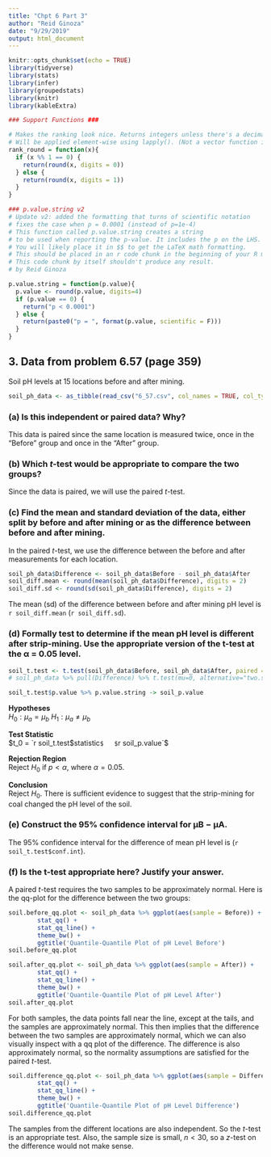 ```yaml
---
title: "Chpt 6 Part 3"
author: "Reid Ginoza"
date: "9/29/2019"
output: html_document
---
```


```r
knitr::opts_chunk$set(echo = TRUE)
library(tidyverse)
library(stats)
library(infer)
library(groupedstats)
library(knitr)
library(kableExtra)
```

```r
### Support Functions ###

# Makes the ranking look nice. Returns integers unless there's a decimal.
# Will be applied element-wise using lapply(). (Not a vector function ie. with apply())
rank_round = function(x){
  if (x %% 1 == 0) {
    return(round(x, digits = 0))
  } else {
    return(round(x, digits = 1))
  }
}

### p.value.string v2
# Update v2: added the formatting that turns of scientific notation
# fixes the case when p = 0.0001 (instead of p=1e-4)
# This function called p.value.string creates a string
# to be used when reporting the p-value. It includes the p on the LHS.
# You will likely place it in $$ to get the LaTeX math formatting.
# This should be placed in an r code chunk in the beginning of your R markdown
# This code chunk by itself shouldn't produce any result.
# by Reid Ginoza

p.value.string = function(p.value){
  p.value <- round(p.value, digits=4)
  if (p.value == 0) {
    return("p < 0.0001")
  } else {
    return(paste0("p = ", format(p.value, scientific = F)))
  }
}
```

## 3. Data from problem 6.57 (page 359)
Soil pH levels at 15 locations before and after mining.
```r
soil_ph_data <- as_tibble(read_csv("6_57.csv", col_names = TRUE, col_types = 'idd'))
```

### (a) Is this independent or paired data? Why?
This data is paired since the same location is measured twice, once in the "Before" group and once in the "After" group.

### (b) Which $t$-test would be appropriate to compare the two groups?
Since the data is paired, we will use the paired $t$-test.

### (c) Find the mean and standard deviation of the data, either split by before and after mining or as the difference between before and after mining.
In the paired $t$-test, we use the difference between the before and after measurements for each location.

```r
soil_ph_data$Difference <- soil_ph_data$Before - soil_ph_data$After
soil_diff.mean <- round(mean(soil_ph_data$Difference), digits = 2)
soil_diff.sd <- round(sd(soil_ph_data$Difference), digits = 2)
```

The mean (sd) of the difference between before and after mining pH level is `r soil_diff.mean` (`r soil_diff.sd`).

### (d) Formally test to determine if the mean pH level is different after strip-mining. Use the appropriate version of the t-test at the α = 0.05 level.

```r
soil_t.test <- t.test(soil_ph_data$Before, soil_ph_data$After, paired = TRUE, alternative = "two.sided", conf.level = 0.95)
# soil_ph_data %>% pull(Difference) %>% t.test(mu=0, alternative="two.sided") -> soil_t.test2 # using pipe operator

soil_t.test$p.value %>% p.value.string -> soil_p.value
```

**Hypotheses**  
$H_0: \mu_a = \mu_b$
$H_1: \mu_a \ne \mu_b$

**Test Statistic**  
$t_0 = `r soil_t.test$statistic`$  
$`r soil_p.value`$

**Rejection Region**  
Reject $H_0$ if $p<\alpha$, where $\alpha=0.05$.

**Conclusion**  
Reject $H_0$. There is sufficient evidence to suggest that the strip-mining for coal changed the pH level of the soil.

### (e) Construct the 95% confidence interval for µB − µA.
The 95% confidence interval for the difference of mean pH level is (`r soil_t.test$conf.int`).

### (f) Is the t-test appropriate here? Justify your answer.
A paired $t$-test requires the two samples to be approximately normal. Here is the qq-plot for the difference between the two groups:

```r
soil.before_qq.plot <- soil_ph_data %>% ggplot(aes(sample = Before)) +
        stat_qq() + 
        stat_qq_line() +
        theme_bw() +
        ggtitle('Quantile-Quantile Plot of pH Level Before')
soil.before_qq.plot

soil.after_qq.plot <- soil_ph_data %>% ggplot(aes(sample = After)) +
        stat_qq() + 
        stat_qq_line() +
        theme_bw() +
        ggtitle('Quantile-Quantile Plot of pH Level After')
soil.after_qq.plot
```

For both samples, the data points fall near the line, except at the tails, and the samples are approximately normal. This then implies that the difference between the two samples are approximately normal, which we can also visually inspect with a qq plot of the difference. The difference is also approximately normal, so the normality assumptions are satisfied for the paired $t$-test.

```r
soil.difference_qq.plot <- soil_ph_data %>% ggplot(aes(sample = Difference)) +
        stat_qq() + 
        stat_qq_line() +
        theme_bw() +
        ggtitle('Quantile-Quantile Plot of pH Level Difference')
soil.difference_qq.plot
```

The samples from the different locations are also independent. So the $t$-test is an appropriate test. Also, the sample size is small, $n<30$, so a $z$-test on the difference would not make sense.
